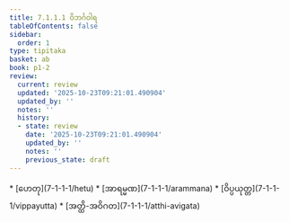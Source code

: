 ```yaml
---
title: 7.1.1.1 ဝိဘင်္ဂဝါရ
tableOfContents: false
sidebar:
  order: 1
type: tipitaka
basket: ab
book: p1-2
review:
  current: review
  updated: '2025-10-23T09:21:01.490904'
  updated_by: ''
  notes: ''
  history:
  - state: review
    date: '2025-10-23T09:21:01.490904'
    updated_by: ''
    notes: ''
    previous_state: draft
---
```



<ReviewStatus review={frontmatter.review} showDetails={true} />

<HypothesisAnnotation frontmatter={frontmatter} />

<DynamicBreadcrumb />



<TableOfContents book="p1-2" section="7.1.1.1">
* [ဟေတု](7-1-1-1/hetu)
* [အာရမ္မဏ](7-1-1-1/arammana)
* [ဝိပ္ပယုတ္တ](7-1-1-1/vippayutta)
* [အတ္ထိ-အဝိဂတ](7-1-1-1/atthi-avigata)
</TableOfContents>